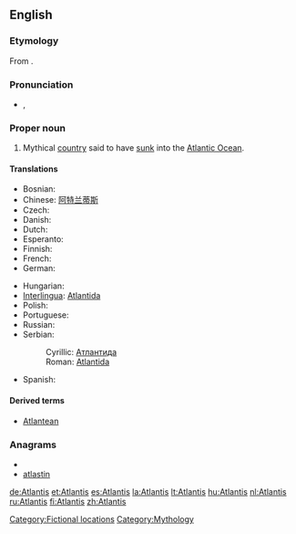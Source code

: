 ==English==

===Etymology===
From {{etyl|grc|en}} {{term|Ἀτλαντίς|tr=Atlantis|lang=grc|sc=polytonic}}.

===Pronunciation===
* {{IPA|/ətˈlæntəs/}}, {{SAMPA|/@t'l{nt@s/}}

===Proper noun===
{{en-proper noun}}

# Mythical [[country]] said to have [[sink|sunk]] into the [[Atlantic Ocean]].

====Translations====
{{trans-top|mythical country said to have sunk into the ocean}}
* Bosnian: {{t-|bs|Atlantida|f}}
* Chinese: [[阿特兰蒂斯]]
* Czech: {{t+|cs|Atlantida|f}}
* Danish: {{t-|da|Atlantis}}
* Dutch: {{t+|nl|Atlantis}}
* Esperanto: {{t|eo|Atlantido}}
* Finnish: {{t+|fi|Atlantis}}
* French: {{t+|fr|Atlantide|f}}
* German: {{t+|de|Atlantis}}
{{trans-mid}}
* Hungarian: {{t-|hu|Atlantisz}}
* [[Interlingua]]: [[Atlantida]]
* Polish: {{t-|pl|Atlantyda|f}}
* Portuguese: {{t-|pt|Atlântida|f}}
* Russian: {{t+|ru|Атлантида|f|tr=Atlantída}}
* Serbian:
*: Cyrillic: [[Атлантида]] {{f}}
*: Roman: [[Atlantida]] {{f}}
* Spanish: {{t-|es|Atlántida|f}}
{{trans-bottom}}

====Derived terms====
* [[Atlantean]]

===Anagrams===
* {{alphagram|aailnstt}}
* [[atlastin#English|atlastin]]

[[Category:Fictional locations]]
[[Category:Mythology]]

[[de:Atlantis]]
[[et:Atlantis]]
[[es:Atlantis]]
[[la:Atlantis]]
[[lt:Atlantis]]
[[hu:Atlantis]]
[[nl:Atlantis]]
[[ru:Atlantis]]
[[fi:Atlantis]]
[[zh:Atlantis]]